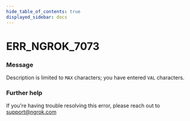 ```yaml
---
hide_table_of_contents: true
displayed_sidebar: docs
---
```



# ERR_NGROK_7073

### Message

Description is limited to `MAX` characters; you have entered `VAL` characters.

### Further help

If you're having trouble resolving this error, please reach out to [support@ngrok.com](mailto:support@ngrok.com?subject=Help%20with%20ERR_NGROK_7073)

<ErrorDetails error="err_ngrok_7073" />
